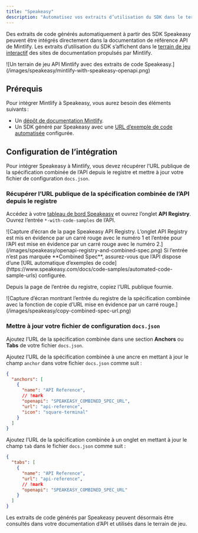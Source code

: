 ```yaml
---
title: "Speakeasy"
description: "Automatisez vos extraits d’utilisation du SDK dans le terrain de jeu API"
---
```


Des extraits de code générés automatiquement à partir des SDK Speakeasy peuvent être intégrés directement dans la documentation de référence API de Mintlify. Les extraits d’utilisation du SDK s’affichent dans le [terrain de jeu interactif](/fr/api-playground/overview) des sites de documentation propulsés par Mintlify.

<Frame>
  ![Un terrain de jeu API Mintlify avec des extraits de code Speakeasy.](/images/speakeasy/mintlify-with-speakeasy-openapi.png)
</Frame>

## Prérequis

Pour intégrer Mintlify à Speakeasy, vous aurez besoin des éléments suivants :

- Un [dépôt de documentation Mintlify](/fr/quickstart#creating-the-repository).
- Un SDK généré par Speakeasy avec une [URL d’exemple de code automatisée](https://www.speakeasy.com/docs/code-samples/automated-code-sample-urls) configurée.

## Configuration de l’intégration

Pour intégrer Speakeasy à Mintlify, vous devez récupérer l’URL publique de la spécification combinée de l’API depuis le registre et mettre à jour votre fichier de configuration `docs.json`.

### Récupérer l’URL publique de la spécification combinée de l’API depuis le registre

Accédez à votre [tableau de bord Speakeasy](https://app.speakeasy.com) et ouvrez l’onglet **API Registry**. Ouvrez l’entrée `*-with-code-samples` de l’API.

<Frame>
  ![Capture d’écran de la page Speakeasy API Registry. L’onglet API Registry est mis en évidence par un carré rouge avec le numéro 1 et l’entrée pour l’API est mise en évidence par un carré rouge avec le numéro 2.](/images/speakeasy/openapi-registry-and-combined-spec.png)
</Frame>

<Note>
  Si l’entrée n’est pas marquée **Combined Spec**, assurez-vous que l’API dispose d’une [URL automatique d’exemples de code](https://www.speakeasy.com/docs/code-samples/automated-code-sample-urls) configurée.
</Note>

Depuis la page de l’entrée du registre, copiez l’URL publique fournie.

<Frame>
  ![Capture d’écran montrant l’entrée du registre de la spécification combinée avec la fonction de copie d’URL mise en évidence par un carré rouge.](/images/speakeasy/copy-combined-spec-url.png)
</Frame>

### Mettre à jour votre fichier de configuration `docs.json`

Ajoutez l’URL de la spécification combinée dans une section **Anchors** ou **Tabs** de votre fichier `docs.json`.

Ajoutez l’URL de la spécification combinée à une ancre en mettant à jour le champ `anchor` dans votre fichier `docs.json` comme suit :

```json docs.json
{
  "anchors": [
    {
      "name": "API Reference",
      // !mark
      "openapi": "SPEAKEASY_COMBINED_SPEC_URL",
      "url": "api-reference",
      "icon": "square-terminal"
    }
  ]
}
```

Ajoutez l’URL de la spécification combinée à un onglet en mettant à jour le champ `tab` dans le fichier `docs.json` comme suit :

```json docs.json
{
  "tabs": [
    {
      "name": "API Reference",
      "url": "api-reference",
      // !mark
      "openapi": "SPEAKEASY_COMBINED_SPEC_URL"
    }
  ]
}
```

Les extraits de code générés par Speakeasy peuvent désormais être consultés dans votre documentation d’API et utilisés dans le terrain de jeu.
